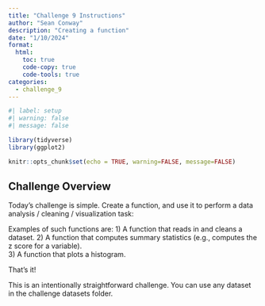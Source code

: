 ```yaml
---
title: "Challenge 9 Instructions"
author: "Sean Conway"
description: "Creating a function"
date: "1/10/2024"
format:
  html:
    toc: true
    code-copy: true
    code-tools: true
categories:
  - challenge_9
---
```


```r
#| label: setup
#| warning: false
#| message: false

library(tidyverse)
library(ggplot2)

knitr::opts_chunk$set(echo = TRUE, warning=FALSE, message=FALSE)
```

## Challenge Overview

Today's challenge is simple. Create a function, and use it to perform a data analysis / cleaning / visualization task:

Examples of such functions are:
1) A function that reads in and cleans a dataset. 
2) A function that computes summary statistics (e.g., computes the z score for a variable).  
3) A function that plots a histogram.  

That's it!

This is an intentionally straightforward challenge. You can use any dataset in the challenge datasets folder.  








